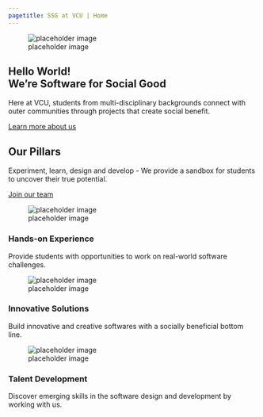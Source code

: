 ```yaml
---
pagetitle: SSG at VCU | Home
---
```


<!--- hero banner section --->

::: {.hero-banner} 

::: {.content-block}  

::: {.hero-image-wrap}
![placeholder image](assets/hero-image.png){.hero-image}
:::

::: {.hero-text}
# Hello World! <br> We're Software for Social Good
Here at VCU, students from multi-disciplinary backgrounds connect with outer communities through projects that create social benefit.

::: {.hero-buttons}
[Learn more about us](){.btn .btn-primary .btn-lg role="button"}
:::

:::

:::

:::


<!--- our pillars section --->

::: {.our-pillars}

::: {.content-block}

# Our Pillars

::: our-pillars-text
Experiment, learn, design and develop - We provide a sandbox for students to uncover their true potential.

[Join our team](){.btn .btn-primary .btn-lg role="button"}
:::

::: {.pillars-card-wrap}

::: {.pillars-card}

::: {.pillars-image-wrap}
![placeholder image](assets/ssg_logo_black_l2.svg)
:::

<h3>Hands-on Experience</h3>

Provide students with opportunities to work on real-world software challenges. 

::: 

::: {.pillars-card}

::: {.pillars-image-wrap}
![placeholder image](assets/ssg_logo_black_l2.svg)
:::

<h3>Innovative Solutions</h3>

Build innovative and creative softwares with a socially beneficial bottom line.

::: 

::: {.pillars-card}

::: {.pillars-image-wrap}
![placeholder image](assets/ssg_logo_black_l2.svg)
:::

<h3>Talent Development</h3>

Discover emerging skills in the software design and development by working with us.

:::

:::

:::

::: 